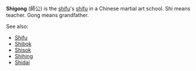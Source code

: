 '''Shigong''' (&#24107;&#20844;) is the [[shifu]]'s [[shifu]] in a Chinese martial art school.
Shi means teacher.
Gong means grandfather.

See also:
*[[Shifu]]
*[[Shibok]]
*[[Shisok]]
*[[Shihing]]
*[[Shidai]]

{{stub}}